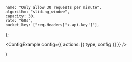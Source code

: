 
	name: "Only allow 30 requests per minute",
	algorithm: "sliding_window",
	capacity: 30,
	rate: "60s",
	bucket_key: ["req.Headers['x-api-key']"],
};

  <ConfigExample config={{ actions: [{ type, config }] }} />

)
